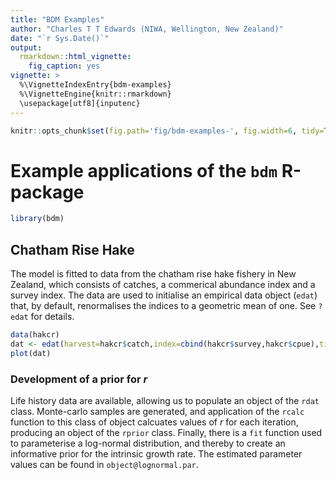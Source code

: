 ```yaml
---
title: "BDM Examples"
author: "Charles T T Edwards (NIWA, Wellington, New Zealand)"
date: "`r Sys.Date()`"
output:
  rmarkdown::html_vignette:
    fig_caption: yes
vignette: >
  %\VignetteIndexEntry{bdm-examples}
  %\VignetteEngine{knitr::rmarkdown}
  \usepackage[utf8]{inputenc}
---
```


```r
knitr::opts_chunk$set(fig.path='fig/bdm-examples-', fig.width=6, tidy=TRUE, tidy.opts=list(blank=TRUE, width.cutoff=70), message=FALSE, warning=FALSE, collapse = TRUE, comment = "#>")
```

# Example applications of the `bdm` R-package

```r
library(bdm)
```

## Chatham Rise Hake

The model is fitted to data from the chatham rise hake fishery in New Zealand, which consists of catches, a commerical abundance index and a survey index. The data are used to initialise an empirical data object (`edat`) that, by default, renormalises the indices to a geometric mean of one. See `?edat` for details.


```r
data(hakcr)
dat <- edat(harvest=hakcr$catch,index=cbind(hakcr$survey,hakcr$cpue),time=rownames(hakcr))
plot(dat)
```

### Development of a prior for $r$
Life history data are available, allowing us to populate an object of the `rdat` class. Monte-carlo samples are generated, and application of the `rcalc` function to this class of object calcuates values of $r$ for each iteration, producing an object of the `rprior` class. Finally, there is a `fit` function used to parameterise a log-normal distribution, and thereby to create an informative prior for the intrinsic growth rate. The estimated parameter values can be found in `object@lognormal.par`.

